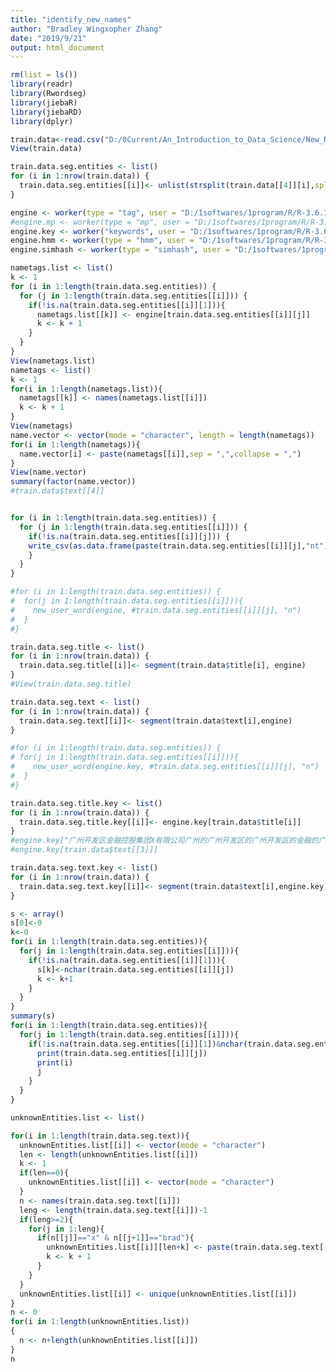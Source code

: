 ```yaml
---
title: "identify_new_names"
author: "Bradley Wingxopher Zhang"
date: "2019/9/21"
output: html_document
---
```


```r
rm(list = ls())
library(readr)
library(Rwordseg)
library(jiebaR)
library(jiebaRD)
library(dplyr)
```

```r
train.data<-read.csv("D:/0Current/An_Introduction_to_Data_Science/New_Names/Round2/raw_statistics/Round2_train.csv")
View(train.data)
```

```r
train.data.seg.entities <- list()
for (i in 1:nrow(train.data)) {
  train.data.seg.entities[[i]]<- unlist(strsplit(train.data[[4]][i],split = ";"))
}
```

```r
engine <- worker(type = "tag", user = "D:/1softwares/1program/R/R-3.6.1/library/jiebaRD/dict/user.dict3.utf8")
#engine.mp <- worker(type = "mp", user = "D:/1softwares/1program/R/R-3.6.1/library/jiebaRD/dict/user.dict3.utf8")
engine.key <- worker("keywords", user = "D:/1softwares/1program/R/R-3.6.1/library/jiebaRD/dict/user.dict3.utf8",topn=5)
engine.hmm <- worker(type = "hmm", user = "D:/1softwares/1program/R/R-3.6.1/library/jiebaRD/dict/user.dict3.utf8")
engine.simhash <- worker(type = "simhash", user = "D:/1softwares/1program/R/R-3.6.1/library/jiebaRD/dict/user.dict3.utf8", topn = 3)
```

```r
nametags.list <- list()
k <- 1
for (i in 1:length(train.data.seg.entities)) {
  for (j in 1:length(train.data.seg.entities[[i]])) {
    if(!is.na(train.data.seg.entities[[i]][1])){
      nametags.list[[k]] <- engine[train.data.seg.entities[[i]][j]]
      k <- k + 1
    }
  }
}
View(nametags.list)
nametags <- list()
k <- 1
for(i in 1:length(nametags.list)){
  nametags[[k]] <- names(nametags.list[[i]])
  k <- k + 1
}
View(nametags)
name.vector <- vector(mode = "character", length = length(nametags))
for(i in 1:length(nametags)){
  name.vector[i] <- paste(nametags[[i]],sep = ",",collapse = ",")
}
View(name.vector)
summary(factor(name.vector))
#train.data$text[[4]]
```

```r
```

```r
for (i in 1:length(train.data.seg.entities)) {
  for (j in 1:length(train.data.seg.entities[[i]])) {
    if(!is.na(train.data.seg.entities[[i]][j])) {
    write_csv(as.data.frame(paste(train.data.seg.entities[[i]][j],"nt")),"D:/1softwares/1program/R/R-3.6.1/library/jiebaRD/dict/user.dict.utf8",append = TRUE, col_names = FALSE)
    }
  }
}
```

```r
#for (i in 1:length(train.data.seg.entities)) {
#  for(j in 1:length(train.data.seg.entities[[i]])){
#    new_user_word(engine, #train.data.seg.entities[[i]][j], "n")
#  }
#}
```

```r
train.data.seg.title <- list()
for (i in 1:nrow(train.data)) {
  train.data.seg.title[[i]]<- segment(train.data$title[i], engine)
}
#View(train.data.seg.title)
```

```r
train.data.seg.text <- list()
for (i in 1:nrow(train.data)) {
  train.data.seg.text[[i]]<- segment(train.data$text[i],engine)
}
```

```r
#for (i in 1:length(train.data.seg.entities)) {
# for(j in 1:length(train.data.seg.entities[[i]])){
#    new_user_word(engine.key, #train.data.seg.entities[[i]][j], "n")
#  }
#}
```

```r
train.data.seg.title.key <- list()
for (i in 1:nrow(train.data)) {
  train.data.seg.title.key[[i]]<- engine.key[train.data$title[i]]
}
#engine.key["广州开发区金融控股集团X有限公司广州的广州开发区的广州开发区的金融的广州的开发区的金融控股公司是一个很好的上市公司"]
#engine.key[train.data$text[[3]]]
```

```r
train.data.seg.text.key <- list()
for (i in 1:nrow(train.data)) {
  train.data.seg.text.key[[i]]<- segment(train.data$text[i],engine.key)
}
```

```r
s <- array()
s[0]<-0
k<-0
for(i in 1:length(train.data.seg.entities)){
  for(j in 1:length(train.data.seg.entities[[i]])){
    if(!is.na(train.data.seg.entities[[i]][1])){
      s[k]<-nchar(train.data.seg.entities[[i]][j])
      k <- k+1
    }
  }
}
summary(s)
for(i in 1:length(train.data.seg.entities)){
  for(j in 1:length(train.data.seg.entities[[i]])){
    if(!is.na(train.data.seg.entities[[i]][1])&nchar(train.data.seg.entities[[i]][j])>20){
      print(train.data.seg.entities[[i]][j])
      print(i)
      j
    }
  }
}
```




```r
unknownEntities.list <- list()
```



```r
for(i in 1:length(train.data.seg.text)){
  unknownEntities.list[[i]] <- vector(mode = "character")
  len <- length(unknownEntities.list[[i]])
  k <- 1
  if(len==0){
    unknownEntities.list[[i]] <- vector(mode = "character")
  }
  n <- names(train.data.seg.text[[i]])
  leng <- length(train.data.seg.text[[i]])-1
  if(leng>=2){
    for(j in 1:leng){
      if(n[[j]]=="x" & n[[j+1]]=="brad"){
        unknownEntities.list[[i]][len+k] <- paste(train.data.seg.text[[i]][j],train.data.seg.text[[i]][j+1],collapse="",sep="")
        k <- k + 1
      }
    }
  }
  unknownEntities.list[[i]] <- unique(unknownEntities.list[[i]])
}
n <- 0
for(i in 1:length(unknownEntities.list))
{
  n <- n+length(unknownEntities.list[[i]])
}
n
```
